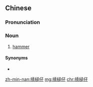 {{also|扛槌仔}}
==Chinese==
{{zh-forms|s=扛槌仔}}

===Pronunciation===
{{zh-pron
|mn=kòng-thûi-仔
|cat=n
}}

===Noun===
{{zh-noun}}

# {{lb|zh|Min Nan}} [[hammer]]

====Synonyms====
* {{l|nan|hám-á}}

{{zh-cat|Tools}}

[[zh-min-nan:摃槌仔]]
[[mg:摃槌仔]]
[[chr:摃槌仔]]